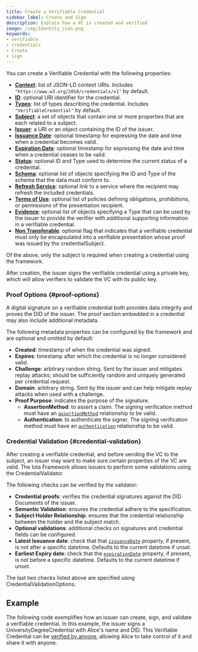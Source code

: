 ```yaml
---
title: Create a Verifiable Credential
sidebar_label: Create and Sign
description: Explain how a VC is created and verified
image: /img/Identity_icon.png
keywords:
- verifiable
- credentials
- Create
- sign
---
```


You can create a Verifiable Credential with the following properties:

- [**Context**](https://www.w3.org/TR/vc-data-model/#contexts): list of JSON-LD context URIs. Includes `"https://www.w3.org/2018/credentials/v1"` by default.
- [**ID**](https://www.w3.org/TR/vc-data-model/#identifiers): optional URI identifier for the credential.
- [**Types**](https://www.w3.org/TR/vc-data-model/#types): list of types describing the credential. Includes `"VerifiableCredential"` by default.
- [**Subject**](https://www.w3.org/TR/vc-data-model/#credential-subject): a set of objects that contain one or more properties that are each related to a subject.
- [**Issuer**](https://www.w3.org/TR/vc-data-model/#issuer): a URI or an object containing the ID of the issuer.
- [**Issuance Date**](https://www.w3.org/TR/vc-data-model/#issuance-date): optional timestamp for expressing the date and time when a credential becomes valid. 
- [**Expiration Date**](https://www.w3.org/TR/vc-data-model/#expiration): optional timestamp for expressing the date and time when a credential ceases to be valid.
- [**Status**](https://www.w3.org/TR/vc-data-model/#status): optional ID and Type used to determine the current status of a credential.
- [**Schema**](https://www.w3.org/TR/vc-data-model/#data-schemas): optional list of objects specifying the ID and Type of the schema that the data must conform to. 
- [**Refresh Service**](https://www.w3.org/TR/vc-data-model/#refreshing): optional link to a service where the recipient may refresh the included credentials.
- [**Terms of Use**](https://www.w3.org/TR/vc-data-model/#terms-of-use): optional list of policies defining obligations, prohibitions, or permissions of the presentation recipient.
- [**Evidence**](https://www.w3.org/TR/vc-data-model/#evidence): optional list of objects specifying a Type that can be used by the issuer to provide the verifier with additional supporting information in a verifiable credential. 
- [**Non Transferable**](https://www.w3.org/TR/vc-data-model/#nontransferable-property): optional flag that indicates that a verifiable credential must only be encapsulated into a verifiable presentation whose proof was issued by the credentialSubject.

Of the above, only the subject is required when creating a credential using the framework.

After creation, the issuer signs the verifiable credential using a private key, which will allow verifiers to validate the VC with its public key.

### Proof Options {#proof-options}

A digital signature on a verifiable credential both provides data integrity and proves the DID of the issuer.
The proof section embedded in a credential may also include additional metadata.

The following metadata properties can be configured by the framework and are optional and omitted by default:

- **Created**: timestamp of when the credential was signed.
- **Expires**: timestamp after which the credential is no longer considered valid.
- **Challenge**: arbitrary random string. Sent by the issuer and mitigates replay attacks; should be sufficiently random and uniquely generated per credential request.
- **Domain**: arbitrary string. Sent by the issuer and can help mitigate replay attacks when used with a challenge.
- **Proof Purpose**: indicates the purpose of the signature.
  - **AssertionMethod**: to assert a claim. The signing verification method must have an [`assertionMethod`](https://www.w3.org/TR/did-core/#assertion) relationship to be valid.
  - **Authentication**: to authenticate the signer. The signing verification method must have an [`authentication`](https://www.w3.org/TR/did-core/#authentication) relationship to be valid.

### Credential Validation {#credential-validation}

After creating a verifiable credential, and before sending the VC to the subject, an issuer may want to make sure certain properties of the VC are valid. 
The Iota Framework allows issuers to perform some validations using the CredentialValidator.

The following checks can be verified by the validator:

- **Credential proofs**: verifies the credential signatures against the DID Documents of the issuer.
- **Semantic Validation**: ensures the credential adhere to the specification.
- **Subject Holder Relationship**: ensures that the credential relationship between the holder and the subject match.
- **Optional validations**: additional checks on signatures and credential fields can be configured.
- **Latest Issuance date**: check that that [`issuanceDate`](https://www.w3.org/TR/vc-data-model/#issuance-date) property, if present, is not after a specific datetime. Defaults to the current datetime if unset.
- **Earliest Expiry date**: check that the [`expirationDate`](https://www.w3.org/TR/vc-data-model/#expiration) property, if present, is not before a specific datetime. Defaults to the current datetime if unset.

The last two checks listed above are specified using CredentialValidationOptions.

## Example

The following code exemplifies how an issuer can create, sign, and validate a verifiable credential. In this example, the issuer signs a UniversityDegreeCredential with Alice's name and DID. 
This Verifiable Credential can be [verified by anyone](./verifiable_presentations.mdx), allowing Alice to take control of it and share it with anyone.

<CodeSnippet 
    nodeReplitLink="https://repl.it/@IOTAFoundation/create-vc?lite=true"
    rustContent={create_vc_rs}
    nodeGithubLink = "https://github.com/iotaledger/identity.rs/blob/support/v0.5/bindings/wasm/examples-account/src/create_vc.ts"
    rustGithubLink = "https://github.com/iotaledger/identity.rs/blob/support/v0.5/examples/account/create_vc.rs"
/>